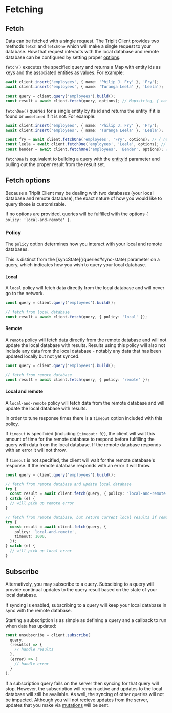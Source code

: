 
# Fetching

## Fetch

Data can be fetched with a single request. The Triplit Client provides two methods `fetch` and `fetchOne` which will make a single request to your database. How that request interacts with the local database and remote database can be configured by setting proper [options](#fetch-options).

`fetch()` executes the specified query and returns a Map with entity ids as keys and the associated entities as values. For example:

```typescript
await client.insert('employees', { name: 'Philip J. Fry' }, 'Fry');
await client.insert('employees', { name: 'Turanga Leela' }, 'Leela');

const query = client.query('employees').build();
const result = await client.fetch(query, options); // Map<string, { name: string }>
```

`fetchOne()` queries for a single entity by its id and returns the entity if it is found or `undefined` if it is not. For example:

```typescript
await client.insert('employees', { name: 'Philip J. Fry' }, 'Fry');
await client.insert('employees', { name: 'Turanga Leela' }, 'Leela');

const fry = await client.fetchOne('employees', 'Fry', options); // { name: 'Philip J. Fry' }
const leela = await client.fetchOne('employees', 'Leela', options); // { name: 'Turanga Leela' }
const bender = await client.fetchOne('employees', 'Bender', options); // undefined
```

`fetchOne` is equivalent to building a query with the [entityId](/queries#entity-id) parameter and pulling out the proper result from the result set.

## Fetch options

Because a Triplit Client may be dealing with two databases (your local database and remote database), the exact nature of how you would like to query those is customizable.

If no options are provided, queries will be fulfilled with the options `{ policy: 'local-and-remote' }`.

### Policy

The `policy` option determines how you interact with your local and remote databases.

<Callout type="info" emoji="ℹ️">
  This is distinct from the [syncState](/queries#sync-state) parameter on a
  query, which indicates how you wish to query your local database.
</Callout>

#### Local

A `local` policy will fetch data directly from the local database and will never go to the network.

```typescript
const query = client.query('employees').build();

// fetch from local database
const result = await client.fetch(query, { policy: 'local' });
```

#### Remote

A `remote` policy will fetch data directly from the remote database and will not update the local database with results. Results using this policy will also not include any data from the local database - notably any data that has been updated locally but not yet synced.

```typescript
const query = client.query('employees').build();

// fetch from remote database
const result = await client.fetch(query, { policy: 'remote' });
```

#### Local and remote

A `local-and-remote` policy will fetch data from the remote database and will update the local database with results.

In order to tune response times there is a `timeout` option included with this policy.

If `timeout` is specifcied (including `{timeout: 0}`), the client will wait this amount of time for the remote database to respond before fulfilling the query with data from the local database. If the remote database responds with an error it will not throw.

If `timeout` is not specified, the client will wait for the remote database's response. If the remote database responds with an error it will throw.

```typescript
const query = client.query('employees').build();

// fetch from remote database and update local database
try {
  const result = await client.fetch(query, { policy: 'local-and-remote' });
} catch (e) {
  // will pick up remote error
}

// fetch from remote database, but return current local results if remote database does not respond within 1 second
try {
  const result = await client.fetch(query, {
    policy: 'local-and-remote',
    timeout: 1000,
  });
} catch (e) {
  // will pick up local error
}
```

## Subscribe

Alternatively, you may subscribe to a query. Subscibing to a query will provide continual updates to the query result based on the state of your local database.

If syncing is enabled, subscribing to a query will keep your local database in sync with the remote database.

Starting a subscription is as simple as defining a query and a callback to run when data has updated:

```typescript
const unsubscribe = client.subscribe(
  query,
  (results) => {
    // handle results
  },
  (error) => {
    // handle error
  }
);
```

If a subscription query fails on the server then syncing for that query will stop. However, the subscription will remain active and updates to the local database will still be available. As well, the syncing of other queries will not be impacted. Although you will not recieve updates from the server, updates that you make via [mutations](/mutations) will be sent.
